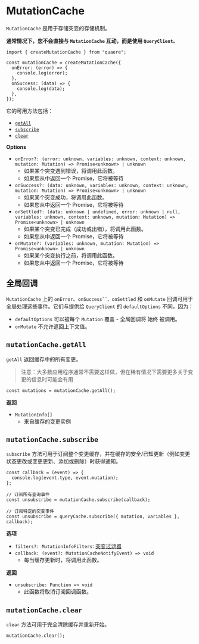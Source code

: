 # MutationCache

`MutationCache` 是用于存储突变的存储机制。

**通常情况下，您不会直接与 `MutationCache` 互动，而是使用 `QueryClient。`**

```tsx
import { createMutationCache } from "quaere";

const mutationCache = createMutationCache({
  onError: (error) => {
    console.log(error);
  },
  onSuccess: (data) => {
    console.log(data);
  },
});
```

它的可用方法包括：

- [`getAll`](#mutationcachegetall)
- [`subscribe`](#mutationcachesubscribe)
- [`clear`](#mutationcacheclear)

**Options**

- `onError?: (error: unknown, variables: unknown, context: unknown, mutation: Mutation) => Promise<unknown> | unknown`
  - 如果某个突变遇到错误，将调用此函数。
  - 如果您从中返回一个 Promise，它将被等待
- `onSuccess?: (data: unknown, variables: unknown, context: unknown, mutation: Mutation) => Promise<unknown> | unknown`
  - 如果某个突变成功，将调用此函数。
  - 如果您从中返回一个 Promise，它将被等待
- `onSettled?: (data: unknown | undefined, error: unknown | null, variables: unknown, context: unknown, mutation: Mutation) => Promise<unknown> | unknown`
  - 如果某个突变已完成（成功或出错），将调用此函数。
  - 如果您从中返回一个 Promise，它将被等待
- `onMutate?: (variables: unknown, mutation: Mutation) => Promise<unknown> | unknown`
  - 如果某个突变执行之前，将调用此函数。
  - 如果您从中返回一个 Promise，它将被等待

## 全局回调

`MutationCache` 上的 `onError`、` onSuccess``、onSettled ` 和 `onMutate` 回调可用于全局处理这些事件。它们与提供给 `QueryClient` 的 `defaultOptions` 不同，因为：

- `defaultOptions` 可以被每个 `Mutation` 覆盖 - 全局回调将 始终 被调用。
- `onMutate` 不允许返回上下文值。

## `mutationCache.getAll`

`getAll` 返回缓存中的所有变更。

> 注意：大多数应用程序通常不需要这样做，但在稀有情况下需要更多关于变更的信息时可能会有用

```tsx
const mutations = mutationCache.getAll();
```

**返回**

- `MutationInfo[]`
  - 来自缓存的变更实例

## `mutationCache.subscribe`

`subscribe` 方法可用于订阅整个变更缓存，并在缓存的安全/已知更新（例如变更状态更改或变更更新、添加或删除）时获得通知。

```tsx
const callback = (event) => {
  console.log(event.type, event.mutation);
};

// 订阅所有查询事件
const unsubscribe = mutationCache.subscribe(callback);

// 订阅特定的突变事件
const unsubscribe = queryCache.subscribe({ mutation, variables }, callback);
```

**选项**

- `filters?: MutationInfoFilters`: [突变过滤器](/docs/filters#mutationinfo-filters)
- `callback: (event?: MutationCacheNotifyEvent) => void`
  - 每当缓存更新时，将调用此函数。

**返回**

- `unsubscribe: Function => void`
  - 此函数将取消订阅回调函数。

## `mutationCache.clear`

`clear` 方法可用于完全清除缓存并重新开始。

```tsx
mutationCache.clear();
```
